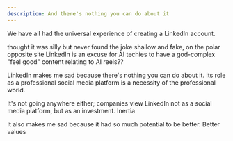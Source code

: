 ```yaml
---
description: And there's nothing you can do about it
---
```


We have all had the universal experience of creating a LinkedIn account.

thought it was silly but never found the joke
shallow and fake, on the polar opposite site LinkedIn is an excuse for AI techies to have a god-complex
"feel good" content relating to AI
reels??

LinkedIn makes me sad because there's nothing you can do about it. Its role as a professional social media platform is a necessity of the professional world.

It's not going anywhere either; companies view LinkedIn not as a social media platform, but as an investment. Inertia

It also makes me sad because it had so much potential to be better. Better values
